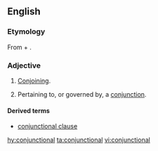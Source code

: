 ==English==

===Etymology===
From {{term|conjunction}} + {{term|-al}}.

===Adjective===
{{en-adj|-}}

# [[conjoin|Conjoin]]ing.
# {{context|linguistics|lang=en}} Pertaining to, or governed by, a [[conjunction]].

====Derived terms====
* [[conjunctional clause]]

[[hy:conjunctional]]
[[ta:conjunctional]]
[[vi:conjunctional]]